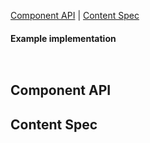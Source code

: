 
<Meta of={InputStories} />

<Title>Input</Title>

[Component API](#ComponentAPI) | [Content Spec](#ContentSpec)

<Canvas of={InputStories.Default} sourceState="none" />

#### Example implementation

```jsx
<Input inputSize="large" placeholder="Placeholder text" onChange={(e) => {}} />
```

## Component API <a id="ComponentAPI" />

<ArgsTable />

## Content Spec <a id="ContentSpec" />

<Figma
  showLink
  height="100%"
  url="https://www.figma.com/file/9FDwjR8lYvincseDkKypC4/Component-Documentations?type=design&node-id=762-65501&mode=dev"
/>
